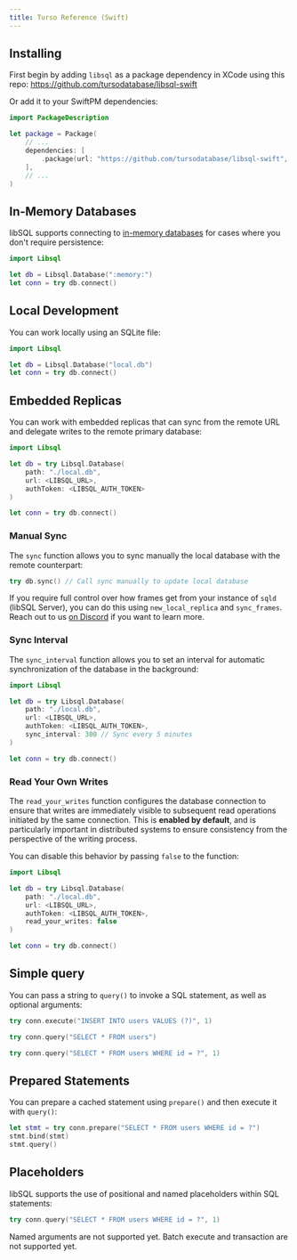 ```yaml
---
title: Turso Reference (Swift)
---
```


## Installing

First begin by adding `libsql` as a package dependency in XCode using this repo:
<https://github.com/tursodatabase/libsql-swift>

Or add it to your SwiftPM dependencies:

```swift
import PackageDescription

let package = Package(
    // ...
    dependencies: [
        .package(url: "https://github.com/tursodatabase/libsql-swift", from: "0.1.1"),
    ],
    // ...
)
```

## In-Memory Databases

libSQL supports connecting to [in-memory
databases](https://www.sqlite.org/inmemorydb.html) for cases where you don't
require persistence:

```swift
import Libsql

let db = Libsql.Database(":memory:")
let conn = try db.connect()
```

## Local Development

You can work locally using an SQLite file:

```swift
import Libsql

let db = Libsql.Database("local.db")
let conn = try db.connect()
```

## Embedded Replicas

You can work with embedded replicas that can sync from the remote URL and
delegate writes to the remote primary database:

```swift
import Libsql

let db = try Libsql.Database(
    path: "./local.db",
    url: <LIBSQL_URL>,
    authToken: <LIBSQL_AUTH_TOKEN>
)

let conn = try db.connect()
```

### Manual Sync

The `sync` function allows you to sync manually the local database with the remote counterpart:

```swift
try db.sync() // Call sync manually to update local database
```

<Info>

If you require full control over how frames get from your instance of `sqld`
(libSQL Server), you can do this using `new_local_replica` and `sync_frames`.
Reach out to us [on Discord](https://discord.gg/turso) if you want to learn
more.

</Info>

### Sync Interval

The `sync_interval` function allows you to set an interval for automatic
synchronization of the database in the background:

```swift
import Libsql

let db = try Libsql.Database(
    path: "./local.db",
    url: <LIBSQL_URL>,
    authToken: <LIBSQL_AUTH_TOKEN>,
    sync_interval: 300 // Sync every 5 minutes
)

let conn = try db.connect()
```

### Read Your Own Writes

The `read_your_writes` function configures the database connection to ensure
that writes are immediately visible to subsequent read operations initiated by
the same connection. This is **enabled by default**, and is particularly
important in distributed systems to ensure consistency from the perspective of
the writing process.

You can disable this behavior by passing `false` to the function:

```swift
import Libsql

let db = try Libsql.Database(
    path: "./local.db",
    url: <LIBSQL_URL>,
    authToken: <LIBSQL_AUTH_TOKEN>,
    read_your_writes: false
)

let conn = try db.connect()
```

## Simple query

You can pass a string to `query()` to invoke a SQL statement, as well as
optional arguments:

<CodeGroup>

```swift Execute
try conn.execute("INSERT INTO users VALUES (?)", 1)
```

```swift Query
try conn.query("SELECT * FROM users")
```

```swift Arguments
try conn.query("SELECT * FROM users WHERE id = ?", 1)
```

</CodeGroup>

## Prepared Statements

You can prepare a cached statement using `prepare()` and then execute it with `query()`:

```swift
let stmt = try conn.prepare("SELECT * FROM users WHERE id = ?")
stmt.bind(stmt)
stmt.query()
```

## Placeholders

libSQL supports the use of positional and named placeholders within SQL statements:

```swift Positional
try conn.query("SELECT * FROM users WHERE id = ?", 1)
```

<Note>
Named arguments are not supported yet.
</Note>

<Note>
Batch execute and transaction are not supported yet.
</Note>
